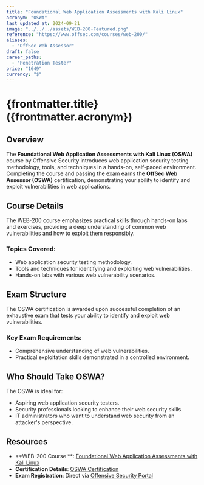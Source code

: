```yaml
---
title: "Foundational Web Application Assessments with Kali Linux"
acronym: "OSWA"
last_updated_at: 2024-09-21
image: "../../../assets/WEB-200-Featured.png"
reference: "https://www.offsec.com/courses/web-200/"
aliases:
  - "OffSec Web Assessor"
draft: false
career_paths:
  - "Penetration Tester"
price: "1649"
currency: "$"
---
```


# {frontmatter.title} ({frontmatter.acronym})

## Overview

The **Foundational Web Application Assessments with Kali Linux (OSWA)** course by Offensive Security introduces web
application security testing methodology, tools, and techniques in a hands-on, self-paced environment. Completing the
course and passing the exam earns the **OffSec Web Assessor (OSWA)** certification, demonstrating your ability to
identify and exploit vulnerabilities in web applications.

## Course Details

The WEB-200 course emphasizes practical skills through hands-on labs and exercises, providing a deep understanding of
common web vulnerabilities and how to exploit them responsibly.

### Topics Covered:

- Web application security testing methodology.
- Tools and techniques for identifying and exploiting web vulnerabilities.
- Hands-on labs with various web vulnerability scenarios.

## Exam Structure

The OSWA certification is awarded upon successful completion of an exhaustive exam that tests your ability to identify
and exploit web vulnerabilities.

### Key Exam Requirements:

- Comprehensive understanding of web vulnerabilities.
- Practical exploitation skills demonstrated in a controlled environment.

## Who Should Take OSWA?

The OSWA is ideal for:

- Aspiring web application security testers.
- Security professionals looking to enhance their web security skills.
- IT administrators who want to understand web security from an attacker's perspective.

## Resources

- **WEB-200 Course
  **: [Foundational Web Application Assessments with Kali Linux](https://www.offsec.com/courses/web-200/)
- **Certification Details**: [OSWA Certification](https://www.offsec.com/courses/web-200/)
- **Exam Registration**: Direct via [Offensive Security Portal](https://www.offsec.com/)
